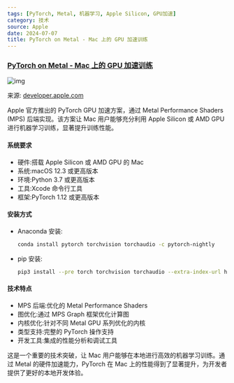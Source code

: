 ```yaml
---
tags: [PyTorch, Metal, 机器学习, Apple Silicon, GPU加速]
category: 技术
source: Apple
date: 2024-07-07
title: PyTorch on Metal - Mac 上的 GPU 加速训练
---
```


### [PyTorch on Metal - Mac 上的 GPU 加速训练](https://developer.apple.com/metal/pytorch/)

![img](https://img.mengpeng.tech/i/2024/12/08/6755115a845ea.webp)

来源: [developer.apple.com](https://developer.apple.com/metal/pytorch/)

Apple 官方推出的 PyTorch GPU 加速方案，通过 Metal Performance Shaders (MPS) 后端实现。该方案让 Mac 用户能够充分利用 Apple Silicon 或 AMD GPU 进行机器学习训练，显著提升训练性能。

#### 系统要求
- 硬件:搭载 Apple Silicon 或 AMD GPU 的 Mac
- 系统:macOS 12.3 或更高版本
- 环境:Python 3.7 或更高版本
- 工具:Xcode 命令行工具
- 框架:PyTorch 1.12 或更高版本

#### 安装方式
- Anaconda 安装:
  ```bash
  conda install pytorch torchvision torchaudio -c pytorch-nightly
  ```
- pip 安装:
  ```bash
  pip3 install --pre torch torchvision torchaudio --extra-index-url https://download.pytorch.org/whl/nightly/cpu
  ```

#### 技术特点
- MPS 后端:优化的 Metal Performance Shaders
- 图优化:通过 MPS Graph 框架优化计算图
- 内核优化:针对不同 Metal GPU 系列优化的内核
- 类型支持:完整的 PyTorch 操作支持
- 开发工具:集成的性能分析和调试工具

这是一个重要的技术突破，让 Mac 用户能够在本地进行高效的机器学习训练。通过 Metal 的硬件加速能力，PyTorch 在 Mac 上的性能得到了显著提升，为开发者提供了更好的本地开发体验。 